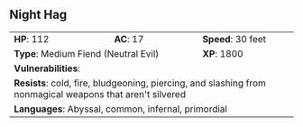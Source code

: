 ## Night Hag {#monster-night-hag}

```{=html}
<table class="table table-striped">
    <tbody>
        <tr>                    
            <td><b>HP</b>: 112</td>
            <td><b>AC</b>: 17</td>
            <td><b>Speed</b>: 30 feet</td>
        </tr>
        <tr>
            <td colspan="2"><b>Type</b>: Medium Fiend (Neutral Evil)</td>
            <td><b>XP</b>: 1800</td>
        </tr>
        <tr>
            <td colspan="3"><b>Vulnerabilities</b>: </td>
        </tr>
        <tr>
            <td colspan="3"><b>Resists</b>: cold, fire, bludgeoning, piercing, and slashing from nonmagical weapons that aren't silvered</td>
        </tr>
        <tr>
            <td colspan="3"><b>Languages</b>: Abyssal, common, infernal, primordial</td>
        </tr>
    </tbody>
</table>
```